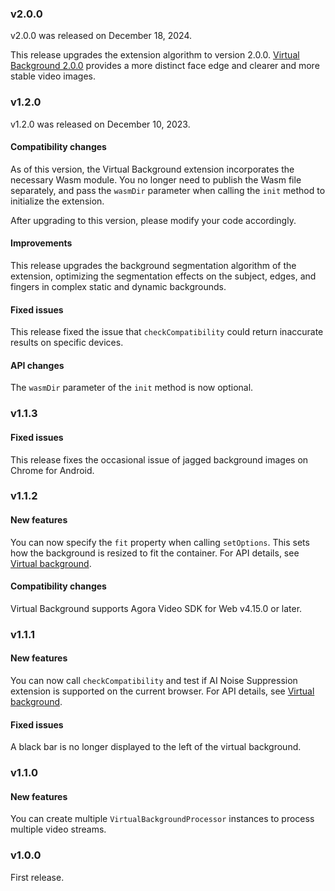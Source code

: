 ### v2.0.0

v2.0.0 was released on December 18, 2024.

This release upgrades the extension algorithm to version 2.0.0. [Virtual Background 2.0.0](https://www.npmjs.com/package/agora-extension-virtual-background/v/2.0.0) provides a more distinct face edge and clearer and more stable video images.

### v1.2.0

v1.2.0 was released on December 10, 2023.

#### Compatibility changes

As of this version, the Virtual Background extension incorporates the necessary Wasm module. You no longer need to publish the Wasm file separately, and pass the `wasmDir` parameter when calling the `init` method to initialize the extension.

After upgrading to this version, please modify your code accordingly.

#### Improvements

This release upgrades the background segmentation algorithm of the extension, optimizing the segmentation effects on the subject, edges, and fingers in complex static and dynamic backgrounds.

#### Fixed issues

This release fixed the issue that  `checkCompatibility` could return inaccurate results on specific devices.

#### API changes

The `wasmDir` parameter of the `init` method is now optional.

### v1.1.3

#### Fixed issues

This release fixes the occasional issue of jagged background images on Chrome for Android.

### v1.1.2

#### New features

You can now specify the `fit`  property when calling `setOptions`. This sets how the background is resized to fit the container. For API details, see [Virtual background](/interactive-live-streaming/advanced/virtual-background).

#### Compatibility changes

Virtual Background supports Agora Video SDK for Web v4.15.0 or later.

### v1.1.1

#### New features

You can now call `checkCompatibility` and test if AI Noise Suppression extension is supported on the current browser. For API details, see [Virtual background](/interactive-live-streaming/advanced/virtual-background).

#### Fixed issues

A black bar is no longer displayed to the left of the virtual background.

### v1.1.0

#### New features

You can create multiple `VirtualBackgroundProcessor` instances to process multiple video streams.

### v1.0.0

First release.